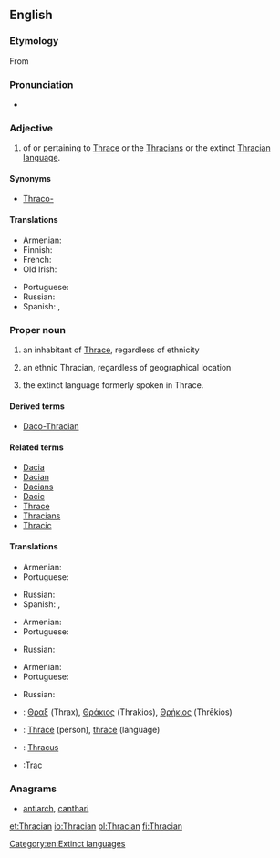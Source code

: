 {{wikipedia|Thracians}}
==English==

===Etymology===
From {{suffix|Thrace|ian}}

===Pronunciation===
* {{a|UK}} {{IPA|/ˈθɹeɪs.iː.ən/}}

===Adjective===
{{en-adj|-}}

# of or pertaining to [[W:Thrace|Thrace]] or the [[W:Thracians|Thracians]] or the extinct [[W:Thracian language|Thracian language]].

====Synonyms====
* [[Thraco-]]

====Translations====
{{trans-top|of or pertaining to Thrace, Thracians of the Thracian language}}
* Armenian: {{t|hy|թրակյան|tr=tʿrakyan|sc=Armn}}
* Finnish: {{t+|fi|traakialainen}}
* French: {{t+|fr|thrace}}
* Old Irish: {{t|sga|Traic}}
{{trans-mid}}
* Portuguese: {{t+|pt|trácio}}
* Russian: {{t+|ru|фракийский|sc=Cyrl}}
* Spanish: {{t+|es|tracio}}, {{t|es|traciano}}
{{trans-bottom}}

===Proper noun===
{{en-proper noun|s}}

# {{context|countable|lang=en}} an inhabitant of [[Thrace]], regardless of ethnicity
# {{context|countable|lang=en}} an ethnic Thracian, regardless of geographical location
# {{context|uncountable|lang=en}} the extinct language formerly spoken in Thrace.

====Derived terms====
* [[Daco-Thracian]]

====Related terms====
* [[Dacia]]
* [[Dacian]]
* [[Dacians]]
* [[Dacic]]
* [[Thrace]]
* [[Thracians]]
* [[Thracic]]

====Translations====
{{trans-top|Inhabitant of Thrace}}
* Armenian: {{t|hy|թրակացի|tr=tʿrakacʿi|sc=Armn}}
* Portuguese: {{t+|pt|trácio|m}}
{{trans-mid}}
* Russian: {{t+|ru|фракиец|sc=Cyrl}}
* Spanish: {{t+|es|tracio|m}}, {{t|es|traciano|m}}
{{trans-bottom}}

{{trans-top|Ethnic Thracian}}
* Armenian: {{t|hy|թրակացի|tr=tʿrakacʿi|sc=Armn}}
* Portuguese: {{t+|pt|trácio|m}}
{{trans-mid}}
* Russian: {{t+|ru|фракиец|sc=Cyrl}}
{{trans-bottom}}

{{trans-top|Language}}
* Armenian: {{t|hy|թրակերեն|tr=tʿrakeren|sc=Armn}}
* Portuguese: {{t+|pt|trácio|m}}
{{trans-mid}}
* Russian: {{t+|ru|фракийский|sc=Cyrl}}
{{trans-bottom}}
{{checktrans-top}}
* {{ttbc|grc}}: [[Θραξ]] (Thrax), [[Θράκιος]] (Thrakios), [[Θρήκιος]] (Thrēkios)
* {{ttbc|fr}}: [[Thrace]] (person), [[thrace]] (language)
{{trans-mid}}
* {{ttbc|la}}: [[Thracus]]
* {{ttbc|ro}}:[[Trac]]
{{trans-bottom}}

===Anagrams===
* [[antiarch#English|antiarch]], [[canthari#English|canthari]]

[[Category:en:Extinct languages]]

[[et:Thracian]]
[[io:Thracian]]
[[pl:Thracian]]
[[fi:Thracian]]